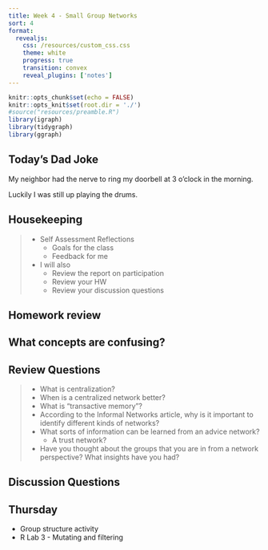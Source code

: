 ```yaml
---
title: Week 4 - Small Group Networks
sort: 4
format: 
  revealjs:
    css: /resources/custom_css.css
    theme: white
    progress: true
    transition: convex
    reveal_plugins: ['notes']
---
```



```r
knitr::opts_chunk$set(echo = FALSE)
knitr::opts_knit$set(root.dir = './')
#source("resources/preamble.R")
library(igraph)
library(tidygraph)
library(ggraph)
```


## Today's Dad Joke

My neighbor had the nerve to ring my doorbell at 3 o'clock in the morning.

<span class='fragment'>
Luckily I was still up playing the drums.
</span>


## Housekeeping

> - Self Assessment Reflections
> 	- Goals for the class
> 	- Feedback for me
> - I will also
> 	- Review the report on participation
> 	- Review your HW
> 	- Review your discussion questions

## Homework review

## What concepts are confusing?

## Review Questions

> - What is centralization?
> - When is a centralized network better?
> - What is "transactive memory"?
> - According to the Informal Networks article, why is it important to identify different kinds of networks?
> - What sorts of information can be learned from an advice network?
>	- A trust network?
> - Have you thought about the groups that you are in from a network perspective? What insights have you had?

## Discussion Questions


## Thursday

- Group structure activity
- R Lab 3 - Mutating and filtering
